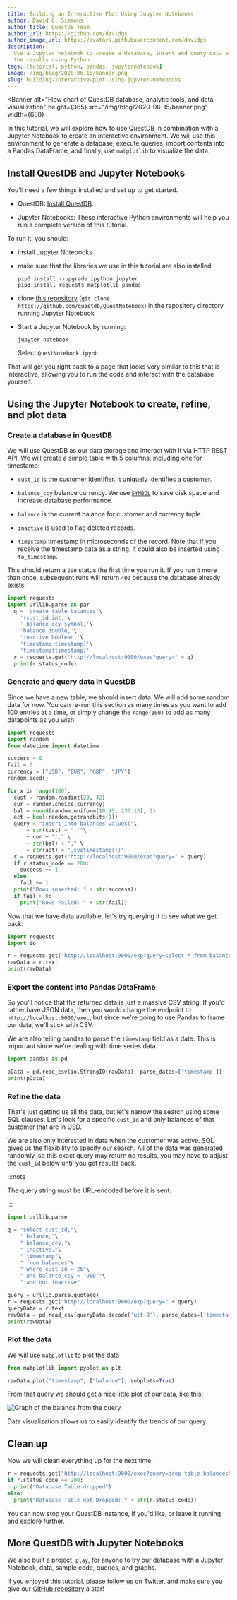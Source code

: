 ```yaml
---
title: Building an Interactive Plot Using Jupyter Notebooks
author: David G. Simmons
author_title: QuestDB Team
author_url: https://github.com/davidgs
author_image_url: https://avatars.githubusercontent.com/davidgs
description:
  Use a Jupyter notebook to create a database, insert and query data and graph
  the results using Python.
tags: [tutorial, python, pandas, jupyternotebook]
image: /img/blog/2020-06-15/banner.png
slug: building-interactive-plot-using-jupyter-notebooks
---
```



<Banner
  alt="Flow chart of QuestDB database, analytic tools, and data visualization"
  height={365}
  src="/img/blog/2020-06-15/banner.png"
  width={650}
></Banner>

In this tutorial, we will explore how to use QuestDB in combination with a
Jupyter Notebook to create an interactive environment. We will use this
environment to generate a database, execute queries, import contents into a
Pandas DataFrame, and finally, use `matplotlib` to visualize the data.

## Install QuestDB and Jupyter Notebooks

You'll need a few things installed and set up to get started.

- QuestDB: [Install QuestDB](/docs/#get-started).

- Jupyter Notebooks: These interactive Python environments will help you run a
  complete version of this tutorial.

To run it, you should:

- install Jupyter Notebooks
- make sure that the libraries we use in this tutorial are also installed:

  ```shell
  pip3 install --upgrade ipython jupyter
  pip3 install requests matplotlib pandas
  ```

- clone [this repository](https://github.com/questdb/QuestNotebook)
(`git clone https://github.com/questdb/QuestNotebook`) in the repository
directory running Jupyter Notebook

- Start a Jupyter Notebook by running:
  ```shell
  jupyter notebook
  ```
  Select `QuestNotebook.ipynb`

That will get you right back to a page that looks very similar to this that is
interactive, allowing you to run the code and interact with the database
yourself.

## Using the Jupyter Notebook to create, refine, and plot data

### Create a database in QuestDB

We will use QuestDB as our data storage and interact with it via HTTP REST API.
We will create a simple table with 5 columns, including one for timestamp:

- `cust_id` is the customer identifier. It uniquely identifies a customer.

- `balance_ccy` balance currency. We use [`SYMBOL`](/docs/concept/symbol/) to
  save disk space and increase database performance.

- `balance` is the current balance for customer and currency tuple.

- `inactive` is used to flag deleted records.

- `timestamp` timestamp in microseconds of the record. Note that if you receive
  the timestamp data as a string, it could also be inserted using
  `to_timestamp`.

This should return a `200` status the first time you run it. If you run it more
than once, subsequent runs will return `400` because the database already
exists:

```python
import requests
import urllib.parse as par
  q = 'create table balances'\
    '(cust_id int,'\
    ' balance_ccy symbol,'\
    'balance double,'\
    'inactive boolean,'\
    'timestamp timestamp)'\
    'timestamp(timestamp)'
  r = requests.get("http://localhost:9000/exec?query=" + q)
  print(r.status_code)
```

### Generate and query data in QuestDB

Since we have a new table, we should insert data. We will add some random data
for now. You can re-run this section as many times as you want to add 100
entries at a time, or simply change the `range(100)` to add as many datapoints
as you wish.

```python
import requests
import random
from datetime import datetime

success = 0
fail = 0
currency = ["USD", "EUR", "GBP", "JPY"]
random.seed()

for x in range(100):
  cust = random.randint(20, 42)
  cur = random.choice(currency)
  bal = round(random.uniform(10.45, 235.15), 2)
  act = bool(random.getrandbits(1))
  query = "insert into balances values("\
      + str(cust) + ",'"\
      + cur + "'," \
      + str(bal) + "," \
      + str(act) + ",systimestamp())"
  r = requests.get("http://localhost:9000/exec?query=" + query)
  if r.status_code == 200:
    success += 1
  else:
    fail += 1
  print("Rows inserted: " + str(success))
  if fail > 0:
    print("Rows Failed: " + str(fail))
```

Now that we have data available, let's try querying it to see what we get back:

```python
import requests
import io

r = requests.get("http://localhost:9000/exp?query=select * from balances")
rawData = r.text
print(rawData)
```

### Export the content into Pandas DataFrame

So you'll notice that the returned data is just a massive CSV string. If you'd
rather have JSON data, then you would change the endpoint to
`http://localhost:9000/exec`, but since we're going to use Pandas to frame our
data, we'll stick with CSV.

We are also telling pandas to parse the `timestamp` field as a date. This is
important since we're dealing with time series data.

```python
import pandas as pd

pData = pd.read_csv(io.StringIO(rawData), parse_dates=['timestamp'])
print(pData)
```

### Refine the data

That's just getting us all the data, but let's narrow the search using some SQL
clauses. Let's look for a specific `cust_id` and only balances of that customer
that are in USD.

We are also only interested in data when the customer was active. SQL gives us
the flexibility to specify our search. All of the data was generated randomly,
so this exact query may return no results, you may have to adjust the `cust_id`
below until you get results back.

:::note

The query string must be URL-encoded before it is sent.

:::

```python
import urllib.parse

q = "select cust_id,"\
    " balance,"\
    " balance_ccy,"\
    " inactive,"\
    " timestamp"\
    " from balances"\
    " where cust_id = 26"\
    " and balance_ccy = 'USD'"\
    " and not inactive"

query = urllib.parse.quote(q)
r = requests.get("http://localhost:9000/exp?query=" + query)
queryData = r.text
rawData = pd.read_csv(queryData.decode('utf-8'), parse_dates=['timestamp']))
print(rawData)
```

### Plot the data

We will use `matplotlib` to plot the data

```python
from matplotlib import pyplot as plt

rawData.plot("timestamp", ["balance"], subplots=True)
```

From that query we should get a nice little plot of our data, like this:

![Graph of the balance from the query](/img/blog/2020-06-15/graph.png)

Data visualization allows us to easily identify the trends of our query.

## Clean up

Now we will clean everything up for the next time.

```python
r = requests.get("http://localhost:9000/exec?query=drop table balances")
if r.status_code == 200:
  print("Database Table dropped")
else:
  print("Database Table not Dropped: " + str(r.status_code))
```

You can now stop your QuestDB instance, if you'd like, or leave it running and
explore further.

## More QuestDB with Jupyter Notebooks

We also built a project, [`play`](https://play.questdb.io/), for anyone to try
our database with a Jupyter Notebook, data, sample code, queries, and graphs.

If you enjoyed this tutorial, please
[follow us](https://twitter.com/intent/follow?screen_name=QuestDB) on Twitter,
and make sure you give our
[GitHub repository](https://github.com/questdb/questdb) a star!
